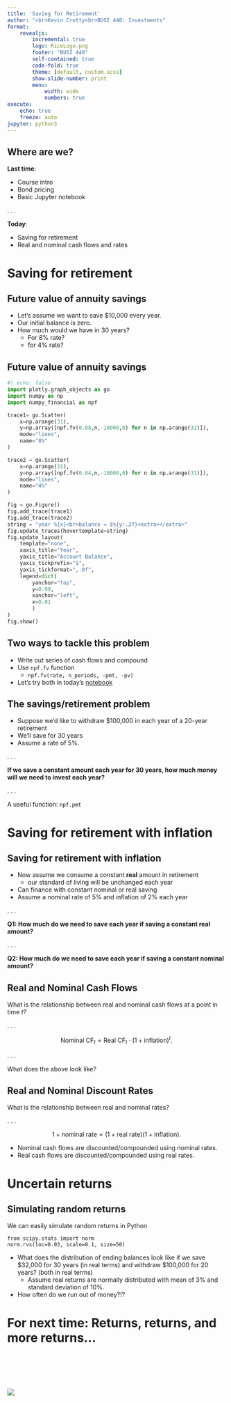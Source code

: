 ```yaml
---
title: 'Saving for Retirement'
author: "<br>Kevin Crotty<br>BUSI 448: Investments"
format: 
    revealjs:
        incremental: true
        logo: RiceLogo.png
        footer: "BUSI 448"
        self-contained: true
        code-fold: true
        theme: [default, custom.scss]
        show-slide-number: print
        menu: 
            width: wide
            numbers: true        
execute:
    echo: true
    freeze: auto
jupyter: python3
---
```


## Where are we?
**Last time**:

::: {.nonincremental}
- Course intro
- Bond pricing
- Basic Jupyter notebook
:::

. . . 

**Today**:

::: {.nonincremental}
- Saving for retirement
- Real and nominal cash flows and rates
:::

# Saving for retirement

## Future value of annuity savings

- Let's assume we want to save $10,000 every year.
- Our initial balance is zero.
- How much would we have in 30 years?
  - For 8% rate?
  - for 4% rate?

## Future value of annuity savings
```python
#| echo: false
import plotly.graph_objects as go
import numpy as np
import numpy_financial as npf

trace1= go.Scatter(
    x=np.arange(31), 
    y=np.array([npf.fv(0.08,n,-10000,0) for n in np.arange(31)]),
    mode="lines",
    name="8%"
)

trace2 = go.Scatter(
    x=np.arange(31), 
    y=np.array([npf.fv(0.04,n,-10000,0) for n in np.arange(31)]),
    mode="lines",
    name="4%"
)

fig = go.Figure()
fig.add_trace(trace1)
fig.add_trace(trace2)
string = "year %{x}<br>balance = $%{y:.2f}<extra></extra>"
fig.update_traces(hovertemplate=string)
fig.update_layout(
    template="none",
    xaxis_title="Year",
    yaxis_title="Account Balance",
    yaxis_tickprefix="$", 
    yaxis_tickformat=",.0f",
    legend=dict(
        yanchor="top", 
        y=0.99, 
        xanchor="left", 
        x=0.01
        )
)
fig.show()
```

## Two ways to tackle this problem

- Write out series of cash flows and compound
- Use `npf.fv` function 
  - `npf.fv(rate, n_periods, -pmt, -pv)`
- Let's try both in today's [notebook](https://mybinder.org/v2/gh/kpcrotty/busi448_binder/HEAD)


## The savings/retirement problem


- Suppose we'd like to withdraw $100,000 in each year of a 20-year retirement
- We'll save for 30 years
- Assume a rate of 5%.

. . .

**If we save a constant amount each year for 30 years, how much money will we need to invest each year?**

. . . 

A useful function: `npf.pmt`



# Saving for retirement with inflation
## Saving for retirement with inflation
- Now assume we consume a constant **real** amount in retirement
  - our standard of living will be unchanged each year
- Can finance with constant nominal or real saving
- Assume a nominal rate of 5% and inflation of 2% each year

. . .

**Q1: How much do we need to save each year if saving a constant real amount?**

. . . 

**Q2: How much do we need to save each year if saving a constant nominal amount?**


## Real and Nominal Cash Flows

What is the relationship between real and nominal cash flows at a point in time $t$?

. . . 

$$ \text{Nominal CF}_t = \text{Real CF}_t \cdot (1+\text{inflation})^t. $$

. . .

What does the above look like?

## Real and Nominal Discount Rates

What is the relationship between real and nominal rates?

. . .

$$ 1+ \text{nominal rate} = (1+\text{real rate})(1+\text{inflation}).$$

- Nominal cash flows are discounted/compounded using nominal rates.
- Real cash flows are discounted/compounded using real rates.


# Uncertain returns

## Simulating random returns

We can easily simulate random returns in Python

``` .python
from scipy.stats import norm
norm.rvs(loc=0.03, scale=0.1, size=50)
```

- What does the distribution of ending balances look like if we save $32,000 for 30 years (in real terms) and withdraw $100,000 for 20 years? (both in real terms)
  - Assume real returns are normally distributed with mean of 3% and standard deviation of 10%.
- How often do we run out of money?!?


# For next time: Returns, returns, and more returns...

<br><br><br><br>

![](RiceLogo.png){fig-align="center"}